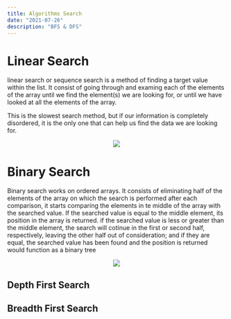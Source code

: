 ```yaml
---
title: Algorithms Search  
date: "2021-07-26"
description: "BFS & DFS"
---
```



# Linear Search
linear search or sequence search is a method of finding a target value within the list.
It consist of going through and examing each of the elements of the array until we find the element(s) we are looking for, or until we have looked at all the elements of the array.

This is the slowest search method, but if our information is completely disordered, it is the only one that can help us find the data we are looking for.

<center>
<img class="w-60-l " src='https://imgur.com/9UaTiEP.gif'></img>
</center>

# Binary Search
Binary search works on ordered arrays. It consists of eliminating half of the elements of the array on which the search is performed after each comparison, it starts comparing the elements in te middle of the array with the searched value. If the searched value is equal to the middle element, its position in the array is returned. if the searched value is less or greater than the middle element, the search will cotinue in the first or second half, respectively, leaving the other half out of consideration; and if they are equal, the searched value has been found and the position is returned
would function as a binary tree
<center>
<img class="w-60-l " src='https://imgur.com/yWJHmFH.gif'></img>
</center>


## Depth First Search
## Breadth First Search
